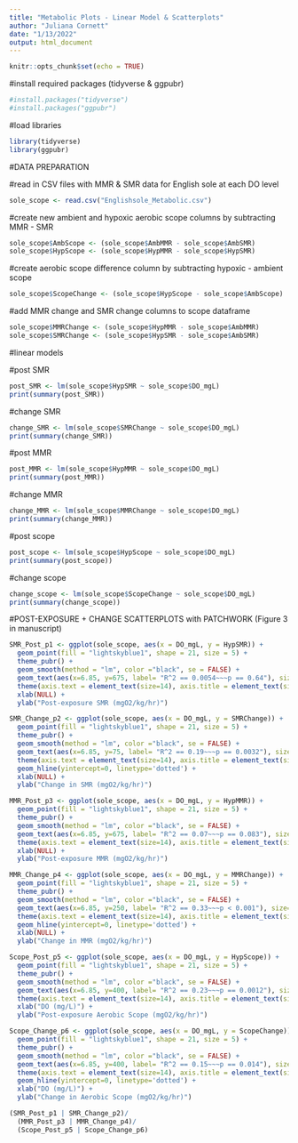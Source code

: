 ```yaml
---
title: "Metabolic Plots - Linear Model & Scatterplots"
author: "Juliana Cornett"
date: "1/13/2022"
output: html_document
---
```


```r
knitr::opts_chunk$set(echo = TRUE)
```

#install required packages (tidyverse & ggpubr)

```r
#install.packages("tidyverse")
#install.packages("ggpubr")
```

#load libraries

```r
library(tidyverse)
library(ggpubr)
```

#DATA PREPARATION

#read in CSV files with MMR & SMR data for English sole at each DO level

```r
sole_scope <- read.csv("Englishsole_Metabolic.csv")
```

#create new ambient and hypoxic aerobic scope columns by subtracting MMR - SMR

```r
sole_scope$AmbScope <- (sole_scope$AmbMMR - sole_scope$AmbSMR)
sole_scope$HypScope <- (sole_scope$HypMMR - sole_scope$HypSMR)
```

#create aerobic scope difference column by subtracting hypoxic - ambient scope

```r
sole_scope$ScopeChange <- (sole_scope$HypScope - sole_scope$AmbScope)
```

#add MMR change and SMR change columns to scope dataframe

```r
sole_scope$MMRChange <- (sole_scope$HypMMR - sole_scope$AmbMMR)
sole_scope$SMRChange <- (sole_scope$HypSMR - sole_scope$AmbSMR)
```

#linear models

#post SMR

```r
post_SMR <- lm(sole_scope$HypSMR ~ sole_scope$DO_mgL)
print(summary(post_SMR))
```

#change SMR

```r
change_SMR <- lm(sole_scope$SMRChange ~ sole_scope$DO_mgL)
print(summary(change_SMR))
```

#post MMR

```r
post_MMR <- lm(sole_scope$HypMMR ~ sole_scope$DO_mgL)
print(summary(post_MMR))
```

#change MMR

```r
change_MMR <- lm(sole_scope$MMRChange ~ sole_scope$DO_mgL)
print(summary(change_MMR))
```

#post scope

```r
post_scope <- lm(sole_scope$HypScope ~ sole_scope$DO_mgL)
print(summary(post_scope))
```

#change scope

```r
change_scope <- lm(sole_scope$ScopeChange ~ sole_scope$DO_mgL)
print(summary(change_scope))
```

#POST-EXPOSURE + CHANGE SCATTERPLOTS with PATCHWORK (Figure 3 in manuscript)

```r
SMR_Post_p1 <- ggplot(sole_scope, aes(x = DO_mgL, y = HypSMR)) +
  geom_point(fill = "lightskyblue1", shape = 21, size = 5) +
  theme_pubr() +
  geom_smooth(method = "lm", color ="black", se = FALSE) +
  geom_text(aes(x=6.85, y=675, label= "R^2 == 0.0054~~~p == 0.64"), size=6, parse = TRUE) +
  theme(axis.text = element_text(size=14), axis.title = element_text(size=16, face="bold")) + 
  xlab(NULL) +
  ylab("Post-exposure SMR (mgO2/kg/hr)")

SMR_Change_p2 <- ggplot(sole_scope, aes(x = DO_mgL, y = SMRChange)) +
  geom_point(fill = "lightskyblue1", shape = 21, size = 5) +
  theme_pubr() +
  geom_smooth(method = "lm", color ="black", se = FALSE) +
  geom_text(aes(x=6.85, y=75, label= "R^2 == 0.19~~~p == 0.0032"), size=6, parse = TRUE) +
  theme(axis.text = element_text(size=14), axis.title = element_text(size=16, face="bold")) +
  geom_hline(yintercept=0, linetype='dotted') + 
  xlab(NULL) +
  ylab("Change in SMR (mgO2/kg/hr)")

MMR_Post_p3 <- ggplot(sole_scope, aes(x = DO_mgL, y = HypMMR)) +
  geom_point(fill = "lightskyblue1", shape = 21, size = 5) +
  theme_pubr() +
  geom_smooth(method = "lm", color ="black", se = FALSE) +
  geom_text(aes(x=6.85, y=675, label= "R^2 == 0.07~~~p == 0.083"), size=6, parse = TRUE) +
  theme(axis.text = element_text(size=14), axis.title = element_text(size=16, face="bold")) + 
  xlab(NULL) +
  ylab("Post-exposure MMR (mgO2/kg/hr)")

MMR_Change_p4 <- ggplot(sole_scope, aes(x = DO_mgL, y = MMRChange)) +
  geom_point(fill = "lightskyblue1", shape = 21, size = 5) +
  theme_pubr() +
  geom_smooth(method = "lm", color ="black", se = FALSE) +
  geom_text(aes(x=6.85, y=250, label= "R^2 == 0.33~~~p < 0.001"), size=6, parse = TRUE) +
  theme(axis.text = element_text(size=14), axis.title = element_text(size=16, face="bold")) +
  geom_hline(yintercept=0, linetype='dotted') + 
  xlab(NULL) +
  ylab("Change in MMR (mgO2/kg/hr)")

Scope_Post_p5 <- ggplot(sole_scope, aes(x = DO_mgL, y = HypScope)) +
  geom_point(fill = "lightskyblue1", shape = 21, size = 5) +
  theme_pubr() +
  geom_smooth(method = "lm", color ="black", se = FALSE) +
  geom_text(aes(x=6.85, y=400, label= "R^2 == 0.23~~~p == 0.0012"), size=6, parse = TRUE) +
  theme(axis.text = element_text(size=14), axis.title = element_text(size=16, face="bold")) + 
  xlab("DO (mg/L)") +
  ylab("Post-exposure Aerobic Scope (mgO2/kg/hr)")

Scope_Change_p6 <- ggplot(sole_scope, aes(x = DO_mgL, y = ScopeChange)) +
  geom_point(fill = "lightskyblue1", shape = 21, size = 5) +
  theme_pubr() +
  geom_smooth(method = "lm", color ="black", se = FALSE) +
  geom_text(aes(x=6.85, y=400, label= "R^2 == 0.15~~~p == 0.014"), size=6, parse = TRUE) +
  theme(axis.text = element_text(size=14), axis.title = element_text(size=16, face="bold")) +
  geom_hline(yintercept=0, linetype='dotted') + 
  xlab("DO (mg/L)") +
  ylab("Change in Aerobic Scope (mgO2/kg/hr)")

(SMR_Post_p1 | SMR_Change_p2)/
  (MMR_Post_p3 | MMR_Change_p4)/
  (Scope_Post_p5 | Scope_Change_p6)
```
